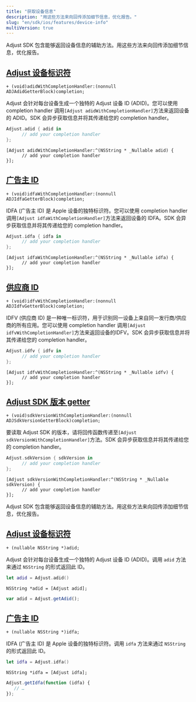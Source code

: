 ```yaml
---
title: "获取设备信息"
description: "用这些方法来向回传添加细节信息，优化报告。"
slug: "en/sdk/ios/features/device-info"
multiVersion: true
---
```

<sdkversion version="v5"> 

Adjust SDK 包含能够返回设备信息的辅助方法。用这些方法来向回传添加细节信息，优化报告。

[Adjust 设备标识符](adjust-device-identifier)
----------------------------------------

<codeblock title="Method signature"> 

```objc
+ (void)adidWithCompletionHandler:(nonnull ADJAdidGetterBlock)completion;
```

</CodeBlock> 

Adjust 会针对每台设备生成一个独特的 Adjust 设备 ID \(ADID\)。您可以使用 completion handler 调用`[Adjust adidWithCompletionHandler]`方法来返回设备的 ADID。SDK 会异步获取信息并将其传递给您的 completion handler。
<tabs> <tab title="Swift" sync="swift"> 

```swift
Adjust.adid { adid in
      // add your completion handler
};
```

</Tab> <tab title="Objective-C" sync="objc"> 

```objc
[Adjust adidWithCompletionHandler:^(NSString * _Nullable adid) {
      // add your completion handler
}];
```

</Tab> </Tabs> 

[广告主 ID](id-for-advertisers)
----------------------------

<codeblock title="Method signature"> 

```objc
+ (void)idfaWithCompletionHandler:(nonnull ADJIdfaGetterBlock)completion;
```

</CodeBlock> 

IDFA \(广告主 ID\) 是 Apple 设备的独特标识符。您可以使用 completion handler 调用`[Adjust idfaWithCompletionHandler]`方法来返回设备的 IDFA。SDK 会异步获取信息并将其传递给您的 completion handler。
<tabs> <tab title="Swift" sync="swift"> 

```swift
Adjust.idfa { idfa in
      // add your completion handler
};
```

</Tab> <tab title="Objective-C" sync="objc"> 

```objc
[Adjust idfaWithCompletionHandler:^(NSString * _Nullable idfa) {
      // add your completion handler
}];
```

</Tab> </Tabs> 

[供应商 ID](id-for-vendors)
------------------------

<codeblock title="Method signature"> 

```objc
+ (void)idfvWithCompletionHandler:(nonnull ADJIdfvGetterBlock)completion;
```

</CodeBlock> 

IDFV \(供应商 ID\) 是一种唯一标识符，用于识别同一设备上来自同一发行商/供应商的所有应用。您可以使用 completion handler 调用`[Adjust idfvWithCompletionHandler]`方法来返回设备的IDFV。SDK 会异步获取信息并将其传递给您的 completion handler。
<tabs> <tab title="Swift" sync="swift"> 

```swift
Adjust.idfv { idfv in
      // add your completion handler
};
```

</Tab> <tab title="Objective-C" sync="objc"> 

```objc
[Adjust idfvWithCompletionHandler:^(NSString * _Nullable idfv) {
      // add your completion handler
}];
```

</Tab> </Tabs> 

[Adjust SDK 版本 getter](adjust-sdk-version-getter)
-------------------------------------------------

<codeblock title="Method signature"> 

```objc
+ (void)sdkVersionWithCompletionHandler:(nonnull ADJSdkVersionGetterBlock)completion;
```

</CodeBlock> 

要读取 Adjust SDK 的版本，请将回传函数传递至`[Adjust sdkVersionWithCompletionHandler]`方法。SDK 会异步获取信息并将其传递给您的 completion handler。
<tabs> <tab title="Swift" sync="swift"> 

```swift
Adjust.sdkVersion { sdkVersion in
      // add your completion handler
};
```

</Tab> <tab title="Objective-C" sync="objc"> 

```objc
[Adjust sdkVersionWithCompletionHandler:^(NSString * _Nullable sdkVersion) {
      // add your completion handler
}];
```

</Tab> </Tabs> </SdkVersion> <sdkversion version="v4"> 

Adjust SDK 包含能够返回设备信息的辅助方法。用这些方法来向回传添加细节信息，优化报告。

[Adjust 设备标识符](adjust-device-identifier)
----------------------------------------

<codeblock title="Method signature"> 

```objc
+ (nullable NSString *)adid;
```

</CodeBlock> 

Adjust 会针对每台设备生成一个独特的 Adjust 设备 ID \(ADID\)。调用 `adid` 方法来通过 `NSString` 的形式返回此 ID。
<tabs> <tab title="Swift" sync="swift"> 

```swift
let adid = Adjust.adid()
```

</Tab> <tab title="Objective-C" sync="objc"> 

```objc
NSString *adid = [Adjust adid];
```

</Tab> <tab title="Javascript" sync="js"> 

```js
var adid = Adjust.getAdid();
```

</Tab> </Tabs> 

[广告主 ID](id-for-advertisers)
----------------------------

<codeblock title="Method signature"> 

```objc
+ (nullable NSString *)idfa;
```

</CodeBlock> 

IDFA \(广告主 ID\) 是 Apple 设备的独特标识符。调用 `idfa` 方法来通过 `NSString` 的形式返回此 ID。
<tabs> <tab title="Swift" sync="swift"> 

```swift
let idfa = Adjust.idfa()
```

</Tab> <tab title="Objective-C" sync="objc"> 

```objc
NSString *idfa = [Adjust idfa];
```

</Tab> <tab title="Javascript" sync="js"> 

```js
Adjust.getIdfa(function (idfa) {
   // …
});
```

</Tab> </Tabs> </SdkVersion>

